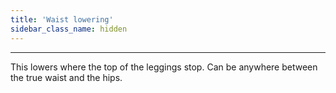```yaml
---
title: 'Waist lowering'
sidebar_class_name: hidden
---
```


---

This lowers where the top of the leggings stop. Can be anywhere between the true waist and the hips.
